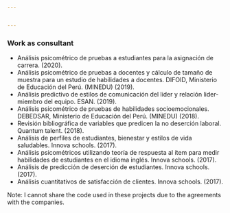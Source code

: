 ```yaml
---


---
```

### **Work as consultant**

- Análisis psicométrico de pruebas a estudiantes para la asignación de carrera. (2020).
- Análisis psicométrico de pruebas a docentes y cálculo de tamaño de muestra para un estudio de habilidades a docentes. DIFOID, Ministerio de Educación del Perú. (MINEDU) (2019).
- Análisis predictivo de estilos de comunicación del lider y relación lider-miembro del equipo. ESAN. (2019).
- Análisis psicométrico de pruebas de habilidades socioemocionales.  DEBEDSAR, Ministerio de Educación del Perú. (MINEDU) (2018).
- Revisión bibliográfica de variables que predicen la no deserción laboral. Quantum talent. (2018).
- Análisis de perfiles de estudiantes, bienestar y estilos de vida saludables. Innova schools. (2017).
- Análisis psicométricos utilizando teoría de respuesta al ítem para medir habilidades de estudiantes en el idioma inglés. Innova schools. (2017).
- Análisis de predicción de deserción de estudiantes.  Innova schools. (2017).
- Análisis cuantitativos de satisfacción de clientes. Innova schools. (2017).

Note: I cannot share the code used in these projects due to the agreements with the companies. 
